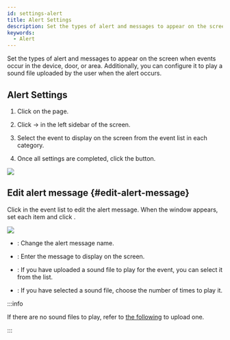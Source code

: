 ```yaml
---
id: settings-alert
title: Alert Settings
description: Set the types of alert and messages to appear on the screen when events occur in the device, door, or area.
keywords:
  - Alert
---
```


Set the types of alert and messages to appear on the screen when events occur in the device, door, or area. Additionally, you can configure it to play a sound file uploaded by the user when the alert occurs.

## Alert Settings

1. Click <Cmd sid='shell.header.setting' /> on the <Cmd sid='shell.header.launcher' /> page.

2. Click <Cmd sid='setting.menu.event.root' /> → <Cmd sid='setting.menu.event.alert' /> in the left sidebar of the screen.

3. Select the event to display on the screen from the event list in each category.

4. Once all settings are completed, click the <Cmd sid='button.apply' product='2' /> button.

<Image src='/img/biostarx-settings-alert.png' />

## Edit alert message {#edit-alert-message}

Click <IcEdit2 /> in the event list to edit the alert message. When the <Cmd sid='setting.alert.alertMessage' product='2' /> window appears, set each item and click <Cmd sid='button.apply' product='2' />.

<Image src='/img/biostarx-settings-alert-edit-message.png' />

* <Cmd sid='common.name' product='2' />: Change the alert message name.

* <Cmd sid='common.message' product='2' />: Enter the message to display on the screen.

* <Cmd sid='setting.alert.config.soundFile' product='2' />: If you have uploaded a sound file to play for the event, you can select it from the list.

* <Cmd sid='setting.alert.config.playOption' product='2' />: If you have selected a sound file, choose the number of times to play it.

:::info

If there are no sound files to play, refer to [the following](settings-preferences) to upload one.

:::

